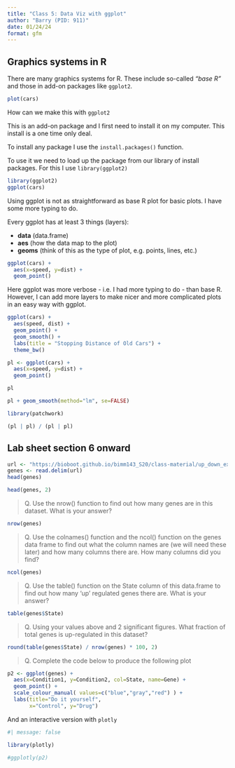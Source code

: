 ```yaml
---
title: "Class 5: Data Viz with ggplot"
author: "Barry (PID: 911)"
date: 01/24/24
format: gfm
---
```


## Graphics systems in R

There are many graphics systems for R. These include so-called *"base R"* and those in add-on packages like `ggplot2`.


```r
plot(cars)
```

How can we make this with `ggplot2`

This is an add-on package and I first need to install it on my computer. This install is a one time only deal.

To install any package I use the `install.packages()` function.

To use it we need to load up the package from our library of install packages. For this I use `library(ggplot2)`

```r
library(ggplot2)
ggplot(cars)
```
Using ggplot is not as straightforward as base R plot for basic plots. I have some more typing to do.

Every ggplot has at least 3 things (layers):

- **data** (data.frame)
- **aes** (how the data map to the plot)
- **geoms** (think of this as the type of plot, e.g. points, lines, etc.)

```r
ggplot(cars) +
  aes(x=speed, y=dist) +
  geom_point()
```
Here ggplot was more verbose - i.e. I had more typing to do - than base R. However, I can add more layers to make nicer and more complicated plots in an easy way with ggplot.

```r
ggplot(cars) +
  aes(speed, dist) +
  geom_point() +
  geom_smooth() +
  labs(title = "Stopping Distance of Old Cars") +
  theme_bw()

```

```r
pl <- ggplot(cars) +
  aes(x=speed, y=dist) +
  geom_point()

pl
```


```r
pl + geom_smooth(method="lm", se=FALSE)
```

```r
library(patchwork)

(pl | pl) / (pl | pl)
```

## Lab sheet section 6 onward

```r
url <- "https://bioboot.github.io/bimm143_S20/class-material/up_down_expression.txt"
genes <- read.delim(url)
head(genes)
```

```r
head(genes, 2)
```

> Q. Use the nrow() function to find out how many genes are in this dataset. What is your answer? 

```r
nrow(genes)
```

> Q. Use the colnames() function and the ncol() function on the genes data frame to find out what the column names are (we will need these later) and how many columns there are. How many columns did you find?

```r
ncol(genes)
```
> Q. Use the table() function on the State column of this data.frame to find out how many ‘up’ regulated genes there are. What is your answer?

```r
table(genes$State)
```

> Q. Using your values above and 2 significant figures. What fraction of total genes is up-regulated in this dataset?


```r
round(table(genes$State) / nrow(genes) * 100, 2)
```

> Q. Complete the code below to produce the following plot



```r
p2 <- ggplot(genes) +
  aes(x=Condition1, y=Condition2, col=State, name=Gene) +
  geom_point() +
  scale_colour_manual( values=c("blue","gray","red") ) +
  labs(title="Do it yourself",
       x="Control", y="Drug")
```

And an interactive version with `plotly`
```r
#| message: false

library(plotly)


```

```r

#ggplotly(p2)
```



